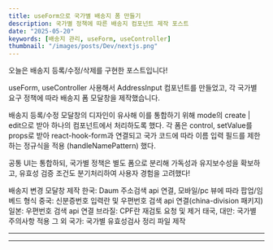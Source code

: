```yaml
---
title: useForm으로 국가별 배송지 폼 만들기
description: 국가별 정책에 따른 배송지 컴포넌트 제작 포스트
date: "2025-05-20"
keywords: [배송지 관리, useForm, useController]
thumbnail: "/images/posts/Dev/nextjs.png"
---
```


오늘은 배송지 등록/수정/삭제를 구현한 포스트입니다!

useForm, useController 사용해서 AddressInput 컴포넌트를 만들었고, 각 국가별 요구 정책에 따라 배송지 폼 모달창을 제작했습니다.

배송지 등록/수정 모달창의 디자인이 유사해 이를 통합하기 위해 mode의 create | edit으로 받아 하나의 컴포넌트에서 처리하도록 했다. 각 폼은 control, setValue를 props로 받아 react-hook-form과 연결되고 국가 코드에 따라 이름 입력 필드를 제한하는 정규식을 적용 (handleNamePattern) 했다.

공통 UI는 통합하되, 국가별 정책은 별도 폼으로 분리해 가독성과 유지보수성을 확보하고,  유효성 검증 조건도 분기처리하여 사용자 경험을 고려했다!

배송지 변경 모달창 제작
한국: Daum 주소검색 api 연결, 모바일/pc 뷰에 따라 팝업/임베드 형식
중국: 신분증번호 입력란 및 우편번호 검색 api 연결(china-division 패키지)
일본: 우편번호 검색 api 연결
브라질: CPF란 재검토 요청 및 제거
태국, 대만: 국가별 주의사항 적용
그 외 국가: 국가별 유효성검사 정리 파일 제작

---




---